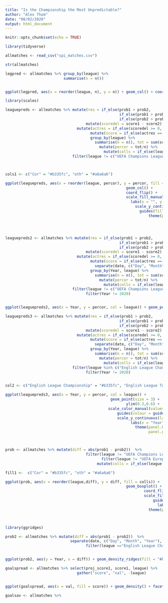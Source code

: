 ```yaml
---
title: "Is the Championship the Most Unpredictable?"
author: "Alex Thom"
date: "08/02/2020"
output: html_document
---
```


```r
knitr::opts_chunk$set(echo = TRUE)
```


```r

library(tidyverse)


```


```r

allmatches <- read_csv("spi_matches.csv")

str(allmatches)

````


```r

legpred <- allmatches %>% group_by(league) %>%
                          summarise(n = n())


ggplot(legpred, aes(x = reorder(league, n), y = n)) + geom_col() + coord_flip()


```




```r

library(scales)

leaguepreds <- allmatches %>% mutate(res = if_else(prob1 > prob2, 
                                                   if_else(prob1 > probtie, "HW", "D"), 
                                                   if_else(prob2 > probtie, "AW", "D"))) %>%
                                    mutate(scoredel = score1 - score2) %>%
                                mutate(actres = if_else(scoredel >= 0, if_else(scoredel > 0, "HW", "D"), "AW")) %>%
                                      mutate(score = if_else(actres == res, 1,0)) %>%
                                      group_by(league) %>%
                                        summarise(n = n(), tot = sum(score, na.rm = T)) %>%
                                          mutate(percor = tot/n) %>%
                                            mutate(colls = if_else(league == "English League Championship", "Cor", "oth")) %>%
                              filter(league != c("UEFA Champions League", "UEFA Europa League"))



cols1 <- c("Cor" = "#b335fc", "oth" = "#a6a6a6")

ggplot(leaguepreds, aes(x = reorder(league, percor), y = percor, fill = colls)) + 
                                                      geom_col() + 
                                                      coord_flip() +
                                                      scale_fill_manual(values = cols1) +
                                                        labs(x = "", y = "Percent Correct", title = "Prediction Correct Percent By League") +
                                                          scale_y_continuous(labels = percent_format()) +
                                                            guides(fill = F) +
                                                                theme(panel.background = element_blank())





````

```r


leaguepreds2 <- allmatches %>% mutate(res = if_else(prob1 > prob2, 
                                                   if_else(prob1 > probtie, "HW", "D"), 
                                                   if_else(prob2 > probtie, "AW", "D"))) %>%
                                    mutate(scoredel = score1 - score2) %>%
                                mutate(actres = if_else(scoredel >= 0, if_else(scoredel > 0, "HW", "D"), "AW")) %>%
                                      mutate(score = if_else(actres == res, 1,0)) %>%
                                        separate(date, c("Day", "Month", "Year"), "/") %>%
                                      group_by(Year, league) %>%
                                        summarise(n = n(), tot = sum(score, na.rm = T)) %>%
                                          mutate(percor = tot/n) %>%
                                            mutate(colls = if_else(league == "English League Championship", "Cor", "oth")) %>%
                              filter(league != c("UEFA Champions League", "UEFA Europa League")) %>%
                                    filter(Year != 2020)


ggplot(leaguepreds2, aes(x = Year, y = percor, col = league)) + geom_point()


```


```r


leaguepreds3 <- allmatches %>% mutate(res = if_else(prob1 > prob2, 
                                                   if_else(prob1 > probtie, "HW", "D"), 
                                                   if_else(prob2 > probtie, "AW", "D"))) %>%
                                    mutate(scoredel = score1 - score2) %>%
                                mutate(actres = if_else(scoredel >= 0, if_else(scoredel > 0, "HW", "D"), "AW")) %>%
                                      mutate(score = if_else(actres == res, 1,0)) %>%
                                        separate(date, c("Day", "Month", "Year"), "/") %>%
                                      group_by(Year, league) %>%
                                        summarise(n = n(), tot = sum(score, na.rm = T)) %>%
                                          mutate(percor = tot/n) %>%
                                            mutate(colls = if_else(league == "English League Championship", "Cor", "oth")) %>%
                              filter(league %in% c("English League Championship", "English League Two", "English League One", "Barclays Premier League")) %>%
                                    filter(Year != 2020)


col2 <- c("English League Championship" = "#b335fc", "English League Two" = "#4287f5", "English League One" = "#f7c325", "Barclays Premier League" = "#00b52a")

ggplot(leaguepreds3, aes(x = Year, y = percor, col = league)) + 
                                               geom_point(size = 3) + 
                                                      ylim(0.3,0.6) +
                                              scale_color_manual(values = col2) +
                                                  guides(colour = guide_legend(title = "League")) +
                                                  scale_y_continuous(labels = percent_format()) +
                                                        labs(x = "Year", y = "Percent Correct Results", title = "Year Correct Results ") +
                                                          theme(panel.background = element_rect(fill = "#d9dbda"),
                                                                panel.grid = element_blank())




```



```r


prob <- allmatches %>% mutate(diff = abs(prob1 - prob2))  %>%
                                    filter(league != "UEFA Champions League") %>%
                                           filter(league != "UEFA Europa League") %>%
                                         mutate(colls = if_else(league == "English League Championship", "Cor", "oth")) 

fill1 <-  c("Cor" = "#b335fc", "oth" = "#a6a6a6")

ggplot(prob, aes(x = reorder(league,diff), y = diff, fill = colls)) + 
                                                      geom_boxplot() + 
                                                              coord_flip() + 
                                                              scale_fill_manual(values = fill1) + 
                                                                  guides(fill = F) + 
                                                                    labs(y = "Win Difference", x = "", title = "Difference in Chances of Victory For All Leagues \nin fivethirtyeight model") + 
                                                                theme(panel.background = element_blank())




```


```r
library(ggridges)

prob2 <- allmatches %>% mutate(diff = abs(prob1 - prob2))  %>%
                             separate(date, c("Day", "Month", "Year"), "/") %>%
                                    filter(league =="English League Championship") 


ggplot(prob2, aes(y = Year, x = diff)) + geom_density_ridges(fill = "#b335fc", alpha = 0.6) + labs(x = "Difference Between Teams", title = "Comparison of the Win Probability for the Teams Across Multiple Years")


````


```r

goalspread <- allmatches %>% select(proj_score1, score1, league) %>%
                                gather("score", "val", -league)


ggplot(goalspread, aes(x = val, fill = score)) + geom_density() + facet_wrap(~league)


```



```r



goalsav <- allmatches %>% 


```